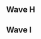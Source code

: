 {{DISPLAYTITLE:The Big House 6: ''Melee'' Doubles Pools}}
{{The Big House 6 Tabs|This=5}}

==Wave H==
{{Box|start|padding=2em}}
{{HiddenSort|===H101===}}
{{GroupTableStart |[[The Big House/6/Melee/Doubles Pools/H101|Bracket H101]]|width=300px}}
{{DoublesGroupTableSlot|p1=Hungrybox|p1flag=us|p2=Mew2King|p2flag=us|win_m=4|lose_m=0|place=1|bg=up|go={{advance|The Big House/6/Melee/Doubles Bracket}}}}
{{DoublesGroupTableSlot|p1=EMT_Sol|p1flag=us|p2=Phish-it|p2flag=us|win_m=4|lose_m=1|place=2|bg=up|go={{advance|The Big House/6/Melee/Doubles Bracket}}}}
{{DoublesGroupTableSlot|p1=Scar|p1flag=us|p2=Toph|p2flag=us|win_m=4|lose_m=2|place=3|bg=down}}
{{DoublesGroupTableSlot|p1=Vdub|p1flag=us|p2=Puddle|p2flag=us|win_m=3|lose_m=2|place=4|bg=down}}
{{DoublesGroupTableSlot|p1=Wenbobular|p1flag=us|p2=Tanwad|p2flag=us|win_m=4|lose_m=2|place=5|bg=down}}
{{DoublesGroupTableSlot|p1=DSJ|p1flag=us|p2=Goomy|p2flag=us|win_m=3|lose_m=2|place=5|bg=down}}
{{DoublesGroupTableSlot|p1=Marko64|p1flag=ca|p2=Zuppy|p2flag=ca|win_m=3|lose_m=2|place=7|bg=down}}
{{DoublesGroupTableSlot|p1=Freky|p1flag=us|p2=Yep|p2flag=us|win_m=2|lose_m=2|place=7|bg=down}}
{{DoublesGroupTableSlot|p1=Beanwolf|p1flag=us|p2=TimKO | AF|p2flag=us|win_m=2|lose_m=2|place=9|bg=down}}
{{DoublesGroupTableSlot|p1=Brian|p1flag=us|p2=Legion|p2flag=us|win_m=2|lose_m=2|place=9|bg=down}}
{{DoublesGroupTableSlot|p1=Tetsu|p1flag=us|p2=StewBird|p2flag=us|win_m=1|lose_m=2|place=9|bg=down}}
{{DoublesGroupTableSlot|p1=Thrash|p1flag=us|p2=Colonel Dog|p2flag=us|win_m=1|lose_m=2|place=9|bg=down}}
{{DoublesGroupTableSlot|p1=Jimmypop23|p1flag=us|p2=Wowzers|p2flag=us|win_m=1|lose_m=2|place=13|bg=down}}
{{DoublesGroupTableSlot|p1=Spy|p1flag=us|p2=yor742|p2flag=us|win_m=1|lose_m=2|place=13|bg=down}}
{{DoublesGroupTableSlot|p1=Kid|p1flag=ca|p2=ProZak|p2flag=ca|win_m=1|lose_m=2|place=13|bg=down}}
{{DoublesGroupTableSlot|p1=Moment|p1flag=us|p2=Surskim|p2flag=us|win_m=1|lose_m=2|place=13|bg=down}}
{{DoublesGroupTableSlot|p1=A-Wall|p1flag=us|p2=dmac|p2flag=us|win_m=0|lose_m=2|place=17|bg=down}}
{{DoublesGroupTableSlot|p1=Buttercup|p1flag=us|p2=Mustard|p2flag=us|win_m=0|lose_m=2|place=17|bg=down}}
{{DoublesGroupTableSlot|p1=D-Money|p1flag=us|p2=Dream|p2flag=us|win_m=0|lose_m=2|place=17|bg=down}}
{{DoublesGroupTableSlot|p1=Pillars|p1flag=us|p2=Oven|p2flag=us|win_m=0|lose_m=2|place=17|bg=down}}
{{GroupTableEnd}}
{{Box|break|padding=2em}}

{{HiddenSort|===H103===}}
{{GroupTableStart |[[The Big House/6/Melee/Doubles Pools/H103|Bracket H103]]|width=300px}}
{{DoublesGroupTableSlot|p1=Reno|p1flag=us|p2=Lucky|p2flag=us|win_m=4|lose_m=0|place=1|bg=up|go={{advance|The Big House/6/Melee/Doubles Bracket}}}}
{{DoublesGroupTableSlot|p1=Ginger|p1flag=us|p2=Beach|p2flag=us|win_m=5|lose_m=1|place=2|bg=up|go={{advance|The Big House/6/Melee/Doubles Bracket}}}}
{{DoublesGroupTableSlot|p1=Gahtzu|p1flag=us|p2=Beerman|p2flag=us|win_m=3|lose_m=2|place=3|bg=down}}
{{DoublesGroupTableSlot|p1=Dublat|p1flag=us|p2=Baeblade|p2flag=us|win_m=3|lose_m=2|place=4|bg=down}}
{{DoublesGroupTableSlot|p1=DueL|p1flag=us|p2=Game|p2flag=us|win_m=4|lose_m=2|place=5|bg=down}}
{{DoublesGroupTableSlot|p1=Hunt|p1flag=us|p2=i4n|p2flag=us|win_m=3|lose_m=2|place=5|bg=down}}
{{DoublesGroupTableSlot|p1=Gart|p1flag=us|p2=Charlie|p2flag=us|win_m=2|lose_m=2|place=7|bg=down}}
{{DoublesGroupTableSlot|p1=Amplas|p1flag=us|p2=indy|p2flag=us|win_m=2|lose_m=2|place=7|bg=down}}
{{DoublesGroupTableSlot|p1=Barrage|p1flag=ca|p2=Sylar|p2flag=ca|win_m=2|lose_m=2|place=9|bg=down}}
{{DoublesGroupTableSlot|p1=Get Loose|p1flag=us|p2=Crawshaw|p2flag=us|win_m=2|lose_m=2|place=9|bg=down}}
{{DoublesGroupTableSlot|p1=Metric|p1flag=us|p2=@SDAshkon|p2flag=us|win_m=2|lose_m=2|place=9|bg=down}}
{{DoublesGroupTableSlot|p1=Lightning McPeen|p1flag=us|p2=Dickey|p2flag=us|win_m=1|lose_m=2|place=9|bg=down}}
{{DoublesGroupTableSlot|p1=Frenzy|p1flag=gb|p2=Soy|p2flag=gb|win_m=1|lose_m=2|place=13|bg=down}}
{{DoublesGroupTableSlot|p1=Slippy|p1flag=ca|p2=pr0tein|p2flag=ca|win_m=1|lose_m=2|place=13|bg=down}}
{{DoublesGroupTableSlot|p1=Jon Dog|p1flag=us|p2=Bluepartyhat|p2flag=us|win_m=1|lose_m=2|place=13|bg=down}}
{{DoublesGroupTableSlot|p1=skate|p1flag=us|p2=Eight oh Eight|p2flag=us|win_m=1|lose_m=2|place=13|bg=down}}
{{DoublesGroupTableSlot|p1=Miles|p1flag=us|p2=King Fedora|p2flag=us|win_m=0|lose_m=2|place=17|bg=down}}
{{DoublesGroupTableSlot|p1=DogHaus|p1flag=us|p2=Bebz|p2flag=us|win_m=0|lose_m=2|place=17|bg=down}}
{{DoublesGroupTableSlot|p1=Majersk21|p1flag=us|p2=Randy Butternubs|p2flag=us|win_m=0|lose_m=2|place=17|bg=down}}
{{DoublesGroupTableSlot|p1=The Postal Tilt|p1flag=us|p2=ShredderN64|p2flag=us|win_m=0|lose_m=2|place=17|bg=down}}
{{GroupTableEnd}}
{{Box|break|padding=2em}}

{{HiddenSort|===H105===}}
{{GroupTableStart |[[The Big House/6/Melee/Doubles Pools/H105|Bracket H105]]|width=300px}}
{{DoublesGroupTableSlot|p1=Swedish Delight|p1flag=us|p2=Druggedfox|p2flag=us|win_m=4|lose_m=0|place=1|bg=up|go={{advance|The Big House/6/Melee/Doubles Bracket}}}}
{{DoublesGroupTableSlot|p1=ESAM|p1flag=us|p2=Kage|p2flag=ca|win_m=4|lose_m=1|place=2|bg=up|go={{advance|The Big House/6/Melee/Doubles Bracket}}}}
{{DoublesGroupTableSlot|p1=Captain Faceroll|p1flag=us|p2=Mchi|p2flag=us|win_m=4|lose_m=2|place=3|bg=down}}
{{DoublesGroupTableSlot|p1=Salty Seth|p1flag=us|p2=Iceman|p2flag=us|win_m=3|lose_m=2|place=4|bg=down}}
{{DoublesGroupTableSlot|p1=Dope|p1flag=ca|p2=nintnt|p2flag=ca|win_m=4|lose_m=2|place=5|bg=down}}
{{DoublesGroupTableSlot|p1=Jank|p1flag=us|p2=JKJ|p2flag=us|win_m=4|lose_m=2|place=5|bg=down}}
{{DoublesGroupTableSlot|p1=Seraph|p1flag=us|p2=XYK|p2flag=us|win_m=2|lose_m=2|place=7|bg=down}}
{{DoublesGroupTableSlot|p1=Vincessant|p1flag=us|p2=Seaghost|p2flag=us|win_m=2|lose_m=2|place=7|bg=down}}
{{DoublesGroupTableSlot|p1=Crispy T.|p1flag=us|p2=The Oiler|p2flag=us|win_m=2|lose_m=2|place=9|bg=down}}
{{DoublesGroupTableSlot|p1=PPSD|p1flag=us|p2=Yankee|p2flag=us|win_m=2|lose_m=2|place=9|bg=down}}
{{DoublesGroupTableSlot|p1=Sizzle|p1flag=us|p2=Dysfunkti0nal|p2flag=us|win_m=1|lose_m=2|place=9|bg=down}}
{{DoublesGroupTableSlot|p1=TheHazMan00|p1flag=us|p2=Dono|p2flag=us|win_m=1|lose_m=2|place=9|bg=down}}
{{DoublesGroupTableSlot|p1=Noldorian|p1flag=us|p2=GodzillaKing|p2flag=us|win_m=1|lose_m=2|place=13|bg=down}}
{{DoublesGroupTableSlot|p1=The Ram|p1flag=us|p2=BJ|p2flag=us|win_m=1|lose_m=2|place=13|bg=down}}
{{DoublesGroupTableSlot|p1=R-1|p1flag=us|p2=Dable|p2flag=us|win_m=1|lose_m=2|place=13|bg=down}}
{{DoublesGroupTableSlot|p1=Steve|p1flag=us|p2=Unit456|p2flag=us|win_m=1|lose_m=2|place=13|bg=down}}
{{DoublesGroupTableSlot|p1=Batteriez|p1flag=us|p2=Savage|p2flag=us|win_m=0|lose_m=2|place=17|bg=down}}
{{DoublesGroupTableSlot|p1=King_Purple|p1flag=us|p2=U01|p2flag=us|win_m=0|lose_m=2|place=17|bg=down}}
{{DoublesGroupTableSlot|p1=Quigs|p1flag=us|p2=Turtle|p2flag=us|win_m=0|lose_m=2|place=17|bg=down}}
{{DoublesGroupTableSlot|p1=Rudolph|p1flag=jp|p2=Kounotori|p2flag=jp|win_m=0|lose_m=2|place=17|bg=down}}
{{GroupTableEnd}}
{{Box|break|padding=2em}}

{{HiddenSort|===H107===}}
{{GroupTableStart |[[The Big House/6/Melee/Doubles Pools/H107|Bracket H107]]|width=300px}}
{{DoublesGroupTableSlot|p1=dizzkidboogie|p1flag=us|p2=Colbol|p2flag=us|win_m=4|lose_m=0|place=1|bg=up|go={{advance|The Big House/6/Melee/Doubles Bracket}}}}
{{DoublesGroupTableSlot|p1=Scythe|p1flag=us|p2=Sago|p2flag=us|win_m=5|lose_m=1|place=2|bg=up|go={{advance|The Big House/6/Melee/Doubles Bracket}}}}
{{DoublesGroupTableSlot|p1=Swiftbass|p1flag=us|p2=Tafokints|p2flag=us|win_m=3|lose_m=2|place=3|bg=down}}
{{DoublesGroupTableSlot|p1=Usleon|p1flag=de|p2=pheX|p2flag=ch|win_m=3|lose_m=2|place=4|bg=down}}
{{DoublesGroupTableSlot|p1=moonpanda|p1flag=ca|p2=JAGER|p2flag=ca|win_m=4|lose_m=2|place=5|bg=down}}
{{DoublesGroupTableSlot|p1=ORLY|p1flag=us|p2=hot|p2flag=us|win_m=4|lose_m=2|place=5|bg=down}}
{{DoublesGroupTableSlot|p1=Beegs|p1flag=us|p2=invinceabull|p2flag=us|win_m=2|lose_m=2|place=7|bg=down}}
{{DoublesGroupTableSlot|p1=DerfMidWest|p1flag=us|p2=kezzup|p2flag=us|win_m=2|lose_m=2|place=7|bg=down}}
{{DoublesGroupTableSlot|p1=Mando|p1flag=us|p2=splash|p2flag=us|win_m=2|lose_m=2|place=9|bg=down}}
{{DoublesGroupTableSlot|p1=jakpox|p1flag=us|p2=GMAN|p2flag=us|win_m=2|lose_m=2|place=9|bg=down}}
{{DoublesGroupTableSlot|p1=Ryan|p1flag=us|p2=Jorbic|p2flag=|win_m=1|lose_m=2|place=9|bg=down}}
{{DoublesGroupTableSlot|p1=Roshi|p1flag=us|p2=Doodler|p2flag=us|win_m=1|lose_m=2|place=9|bg=down}}
{{DoublesGroupTableSlot|p1=LXIX|p1flag=ca|p2=Nix|p2flag=ca|win_m=1|lose_m=2|place=13|bg=down}}
{{DoublesGroupTableSlot|p1=JayPee|p1flag=us|p2=Nateb64|p2flag=us|win_m=1|lose_m=2|place=13|bg=down}}
{{DoublesGroupTableSlot|p1=OrangePledge|p1flag=us|p2=YogoTheWizard|p2flag=us|win_m=1|lose_m=2|place=13|bg=down}}
{{DoublesGroupTableSlot|p1=Younger|p1flag=us|p2=ThunderPaste|p2flag=us|win_m=1|lose_m=2|place=13|bg=down}}
{{DoublesGroupTableSlot|p1=Dimarx|p1flag=us|p2=ProviderOfSouls|p2flag=us|win_m=0|lose_m=2|place=17|bg=down}}
{{DoublesGroupTableSlot|p1=Fooly|p1flag=us|p2=BT$|p2flag=us|win_m=0|lose_m=2|place=17|bg=down}}
{{DoublesGroupTableSlot|p1=Rayd|p1flag=us|p2=SALZ|p2flag=us|win_m=0|lose_m=2|place=17|bg=down}}
{{DoublesGroupTableSlot|p1=cow|p1flag=us|p2=TheSWOOPER|p2flag=us|win_m=0|lose_m=2|place=17|bg=down}}
{{GroupTableEnd}}
{{Box|break|padding=2em}}

{{HiddenSort|===H109===}}
{{GroupTableStart |[[The Big House/6/Melee/Doubles Pools/H109|Bracket H109]]|width=300px}}
{{DoublesGroupTableSlot|p1=Drephen|p1flag=us|p2=Kels|p2flag=us|win_m=4|lose_m=0|place=1|bg=up|go={{advance|The Big House/6/Melee/Doubles Bracket}}}}
{{DoublesGroupTableSlot|p1=Frootloop|p1flag=us|p2=Darkatma|p2flag=us|win_m=5|lose_m=1|place=2|bg=up|go={{advance|The Big House/6/Melee/Doubles Bracket}}}}
{{DoublesGroupTableSlot|p1=Monib|p1flag=ca|p2=Coffeeblack|p2flag=ca|win_m=3|lose_m=2|place=3|bg=down}}
{{DoublesGroupTableSlot|p1=Captain Smuckers|p1flag=us|p2=Griffith|p2flag=us|win_m=3|lose_m=2|place=4|bg=down}}
{{DoublesGroupTableSlot|p1=BHox|p1flag=us|p2=Rose|p2flag=us|win_m=4|lose_m=2|place=5|bg=down}}
{{DoublesGroupTableSlot|p1=Slowking|p1flag=us|p2=Iifter|p2flag=us|win_m=3|lose_m=2|place=5|bg=down}}
{{DoublesGroupTableSlot|p1=Danil|p1flag=us|p2=Mr_Sweet|p2flag=us|win_m=3|lose_m=2|place=7|bg=down}}
{{DoublesGroupTableSlot|p1=Burgerdon|p1flag=us|p2=the lil d that could|p2flag=us|win_m=3|lose_m=2|place=7|bg=down}}
{{DoublesGroupTableSlot|p1=Turkish Delight|p1flag=us|p2=Turnup_xD|p2flag=us|win_m=2|lose_m=2|place=9|bg=down}}
{{DoublesGroupTableSlot|p1=Biff$$$$|p1flag=us|p2=Suidt|p2flag=us|win_m=1|lose_m=2|place=9|bg=down}}
{{DoublesGroupTableSlot|p1=DryBones|p1flag=us|p2=Ezreal|p2flag=us|win_m=1|lose_m=2|place=9|bg=down}}
{{DoublesGroupTableSlot|p1=el jefe|p1flag=us|p2=DJ Red Lantern|p2flag=us|win_m=1|lose_m=2|place=9|bg=down}}
{{DoublesGroupTableSlot|p1=):|p1flag=us|p2=Ryko|p2flag=us|win_m=1|lose_m=2|place=13|bg=down}}
{{DoublesGroupTableSlot|p1=Dirt|p1flag=ca|p2=Jesus|p2flag=ca|win_m=1|lose_m=2|place=13|bg=down}}
{{DoublesGroupTableSlot|p1=Log|p1flag=us|p2=Orana|p2flag=us|win_m=1|lose_m=2|place=13|bg=down}}
{{DoublesGroupTableSlot|p1=LilDoozie|p1flag=us|p2=Un0|p2flag=us|win_m=1|lose_m=2|place=13|bg=down}}
{{DoublesGroupTableSlot|p1=HibbityHoopla|p1flag=us|p2=MrDr|p2flag=us|win_m=0|lose_m=2|place=17|bg=down}}
{{DoublesGroupTableSlot|p1=Coffeemug|p1flag=us|p2=Ders|p2flag=us|win_m=0|lose_m=2|place=17|bg=down}}
{{DoublesGroupTableSlot|p1=Shum|p1flag=us|p2=Jembosa|p2flag=us|win_m=0|lose_m=2|place=17|bg=down}}
{{DoublesGroupTableSlot|p1=SuperMrJMT|p1flag=us|p2=Soul|p2flag=us|win_m=0|lose_m=2|place=17|bg=down}}
{{GroupTableEnd}}
{{Box|break|padding=2em}}

{{HiddenSort|===H111===}}
{{GroupTableStart |[[The Big House/6/Melee/Doubles Pools/H111|Bracket H111]]|width=300px}}
{{DoublesGroupTableSlot|p1=DJ Nintendo|p1flag=us|p2=The Moon|p2flag=us|win_m=4|lose_m=0|place=1|bg=up|go={{advance|The Big House/6/Melee/Doubles Bracket}}}}
{{DoublesGroupTableSlot|p1=Nintendude|p1flag=us|p2=Zhu|p2flag=us|win_m=4|lose_m=1|place=2|bg=up|go={{advance|The Big House/6/Melee/Doubles Bracket}}}}
{{DoublesGroupTableSlot|p1=Cob|p1flag=us|p2=Amida|p2flag=us|win_m=4|lose_m=2|place=3|bg=down}}
{{DoublesGroupTableSlot|p1=sauc3|p1flag=ca|p2=Kason|p2flag=ca|win_m=4|lose_m=2|place=4|bg=down}}
{{DoublesGroupTableSlot|p1=Housewife|p1flag=us|p2=4%|p2flag=us|win_m=3|lose_m=2|place=5|bg=down}}
{{DoublesGroupTableSlot|p1=Onion|p1flag=us|p2=Woogity Wu|p2flag=us|win_m=3|lose_m=2|place=5|bg=down}}
{{DoublesGroupTableSlot|p1=Amne|p1flag=ca|p2=Portals|p2flag=ca|win_m=3|lose_m=2|place=7|bg=down}}
{{DoublesGroupTableSlot|p1=Xtrooper|p1flag=us|p2=Paco|p2flag=us|win_m=3|lose_m=2|place=7|bg=down}}
{{DoublesGroupTableSlot|p1=BiggPappa|p1flag=us|p2=Toast|p2flag=us|win_m=2|lose_m=2|place=9|bg=down}}
{{DoublesGroupTableSlot|p1=Kal-El|p1flag=us|p2=CAKE|p2flag=us|win_m=1|lose_m=2|place=9|bg=down}}
{{DoublesGroupTableSlot|p1=Gnarly|p1flag=us|p2=AaronScaring|p2flag=us|win_m=1|lose_m=2|place=9|bg=down}}
{{DoublesGroupTableSlot|p1=Modus|p1flag=us|p2=Ladies|p2flag=us|win_m=1|lose_m=2|place=9|bg=down}}
{{DoublesGroupTableSlot|p1=DankPank|p1flag=us|p2=Chelly|p2flag=gb|win_m=1|lose_m=2|place=13|bg=down}}
{{DoublesGroupTableSlot|p1=woofpack|p1flag=us|p2=SpamGeorgio|p2flag=us|win_m=1|lose_m=2|place=13|bg=down}}
{{DoublesGroupTableSlot|p1=Lastpo|p1flag=us|p2=Sam|p2flag=us|win_m=1|lose_m=2|place=13|bg=down}}
{{DoublesGroupTableSlot|p1=Matsuka|p1flag=us|p2=tabasco|p2flag=us|win_m=1|lose_m=2|place=13|bg=down}}
{{DoublesGroupTableSlot|p1=Mentaculus|p1flag=us|p2=J|p2flag=us|win_m=0|lose_m=2|place=17|bg=down}}
{{DoublesGroupTableSlot|p1=Moonpuncher|p1flag=us|p2=Moon Over My-HAMmy|p2flag=us|win_m=0|lose_m=2|place=17|bg=down}}
{{DoublesGroupTableSlot|p1=ZENT|p1flag=us|p2=Brett3|p2flag=us|win_m=0|lose_m=2|place=17|bg=down}}
{{DoublesGroupTableSlot|p1=peegert|p1flag=us|p2=Energeticly|p2flag=us|win_m=0|lose_m=2|place=17|bg=down}}
{{GroupTableEnd}}
{{Box|break|padding=2em}}

{{HiddenSort|===H113===}}
{{GroupTableStart |[[The Big House/6/Melee/Doubles Pools/H113|Bracket H113]]|width=300px}}
{{DoublesGroupTableSlot|p1=Android|p1flag=se|p2=Armada|p2flag=se|win_m=4|lose_m=0|place=1|bg=up|go={{advance|The Big House/6/Melee/Doubles Bracket}}}}
{{DoublesGroupTableSlot|p1=Drunksloth|p1flag=us|p2=Pi|p2flag=us|win_m=4|lose_m=1|place=2|bg=up|go={{advance|The Big House/6/Melee/Doubles Bracket}}}}
{{DoublesGroupTableSlot|p1=Cal|p1flag=us|p2=Jerry|p2flag=us|win_m=4|lose_m=2|place=3|bg=down}}
{{DoublesGroupTableSlot|p1=Peanutphobia|p1flag=us|p2=emoDinosaur|p2flag=us|win_m=3|lose_m=2|place=4|bg=down}}
{{DoublesGroupTableSlot|p1=Tsuinami|p1flag=ca|p2=Damian Tyson|p2flag=ca|win_m=4|lose_m=2|place=5|bg=down}}
{{DoublesGroupTableSlot|p1=Snap|p1flag=us|p2=.Ðempt|p2flag=us|win_m=3|lose_m=2|place=5|bg=down}}
{{DoublesGroupTableSlot|p1=Dingus|p1flag=us|p2=IDCrisis|p2flag=us|win_m=3|lose_m=2|place=7|bg=down}}
{{DoublesGroupTableSlot|p1=Smirked|p1flag=us|p2=Mellamo|p2flag=us|win_m=2|lose_m=2|place=7|bg=down}}
{{DoublesGroupTableSlot|p1=JoFj|p1flag=us|p2=Dan Sam|p2flag=us|win_m=2|lose_m=2|place=9|bg=down}}
{{DoublesGroupTableSlot|p1=J-Lar|p1flag=us|p2=Yeerk|p2flag=us|win_m=2|lose_m=2|place=9|bg=down}}
{{DoublesGroupTableSlot|p1=Deenuna|p1flag=us|p2=JAMS|p2flag=us|win_m=1|lose_m=2|place=9|bg=down}}
{{DoublesGroupTableSlot|p1=bambi|p1flag=us|p2=Zealous5000|p2flag=us|win_m=1|lose_m=2|place=9|bg=down}}
{{DoublesGroupTableSlot|p1=Tusk|p1flag=us|p2=Milhous|p2flag=us|win_m=1|lose_m=2|place=13|bg=down}}
{{DoublesGroupTableSlot|p1=Fadversity|p1flag=us|p2=Vmachine|p2flag=us|win_m=1|lose_m=2|place=13|bg=down}}
{{DoublesGroupTableSlot|p1=Ghost of harambe|p1flag=us|p2=Crust|p2flag=us|win_m=1|lose_m=2|place=13|bg=down}}
{{DoublesGroupTableSlot|p1=Onehandbackhand|p1flag=jp|p2=Marionette|p2flag=us|win_m=1|lose_m=2|place=13|bg=down}}
{{DoublesGroupTableSlot|p1=Agyle|p1flag=us|p2=CoySquash|p2flag=us|win_m=0|lose_m=2|place=17|bg=down}}
{{DoublesGroupTableSlot|p1=CountedBeef122|p1flag=us|p2=B4Y6|p2flag=us|win_m=0|lose_m=2|place=17|bg=down}}
{{DoublesGroupTableSlot|p1=DrFabs|p1flag=us|p2=The Rake|p2flag=us|win_m=0|lose_m=2|place=17|bg=down}}
{{DoublesGroupTableSlot|p1=iycewynd|p1flag=us|p2=Blakesterr|p2flag=us|win_m=0|lose_m=2|place=17|bg=down}}
{{GroupTableEnd}}
{{Box|break|padding=2em}}

{{HiddenSort|===H115===}}
{{GroupTableStart |[[The Big House/6/Melee/Doubles Pools/H115|Bracket H115]]|width=300px}}
{{DoublesGroupTableSlot|p1=Chillindude|p1flag=us|p2=ChuDat|p2flag=us|win_m=4|lose_m=0|place=1|bg=up|go={{advance|The Big House/6/Melee/Doubles Bracket}}}}
{{DoublesGroupTableSlot|p1=Rik|p1flag=us|p2=Lanceinthepants|p2flag=us|win_m=6|lose_m=1|place=2|bg=up|go={{advance|The Big House/6/Melee/Doubles Bracket}}}}
{{DoublesGroupTableSlot|p1=Dr. Z|p1flag=us|p2=MattDotZeb|p2flag=us|win_m=3|lose_m=2|place=3|bg=down}}
{{DoublesGroupTableSlot|p1=Triple R|p1flag=us|p2=Coyote|p2flag=us|win_m=3|lose_m=2|place=4|bg=down}}
{{DoublesGroupTableSlot|p1=Chum|p1flag=us|p2=SluG|p2flag=us|win_m=3|lose_m=2|place=5|bg=down}}
{{DoublesGroupTableSlot|p1=surf's up. hail satan.|p1flag=us|p2=deathpie|p2flag=us|win_m=3|lose_m=2|place=5|bg=down}}
{{DoublesGroupTableSlot|p1=lonebutterfish|p1flag=ca|p2=Truckasaurus|p2flag=ca|win_m=3|lose_m=2|place=7|bg=down}}
{{DoublesGroupTableSlot|p1=Lorenzo|p1flag=gb|p2=corn|p2flag=us|win_m=2|lose_m=2|place=7|bg=down}}
{{DoublesGroupTableSlot|p1=Elliot|p1flag=ca|p2=Flaze|p2flag=us|win_m=2|lose_m=2|place=9|bg=down}}
{{DoublesGroupTableSlot|p1=Microsoft J|p1flag=au|p2=Spud|p2flag=nz|win_m=2|lose_m=2|place=9|bg=down}}
{{DoublesGroupTableSlot|p1=VOA|p1flag=us|p2=FreakyDashiki|p2flag=us|win_m=2|lose_m=2|place=9|bg=down}}
{{DoublesGroupTableSlot|p1=Lanz|p1flag=us|p2=void|p2flag=us|win_m=1|lose_m=2|place=9|bg=down}}
{{DoublesGroupTableSlot|p1=Kliner|p1flag=us|p2=Deku|p2flag=us|win_m=1|lose_m=2|place=13|bg=down}}
{{DoublesGroupTableSlot|p1=MKULTRA|p1flag=us|p2=Pono|p2flag=us|win_m=1|lose_m=2|place=13|bg=down}}
{{DoublesGroupTableSlot|p1=Safety1st|p1flag=us|p2=Kups|p2flag=us|win_m=1|lose_m=2|place=13|bg=down}}
{{DoublesGroupTableSlot|p1=jZee|p1flag=us|p2=Djniinii|p2flag=us|win_m=0|lose_m=2|place=13|bg=down}}
{{DoublesGroupTableSlot|p1=GibS|p1flag=us|p2=ChillMilk|p2flag=us|win_m=0|lose_m=2|place=17|bg=down}}
{{DoublesGroupTableSlot|p1=Jaji|p1flag=us|p2=Boji|p2flag=us|win_m=0|lose_m=2|place=17|bg=down}}
{{DoublesGroupTableSlot|p1=RuslinJimmies_RJ|p1flag=us|p2=Gooz|p2flag=us|win_m=0|lose_m=2|place=17|bg=down}}
{{DoublesGroupTableSlot|p1=Tarn|p1flag=us|p2=Stetlino|p2flag=us|win_m=0|lose_m=2|place=17|bg=down}}
{{GroupTableEnd}}
{{Box|end}}

==Wave I==
{{Box|start|padding=2em}}
{{HiddenSort|===I101===}}
{{GroupTableStart |[[The Big House/6/Melee/Doubles Pools/I101|Bracket I101]]|width=300px}}
{{DoublesGroupTableSlot|p1=Professor Pro|p1flag=gb|p2=Vanity Angel|p2flag=gb|win_m=4|lose_m=0|place=1|bg=up|go={{advance|The Big House/6/Melee/Doubles Bracket}}}}
{{DoublesGroupTableSlot|p1=Tai|p1flag=us|p2=Slox|p2flag=us|win_m=4|lose_m=1|place=2|bg=up|go={{advance|The Big House/6/Melee/Doubles Bracket}}}}
{{DoublesGroupTableSlot|p1=Zeo|p1flag=us|p2=Spark|p2flag=us|win_m=4|lose_m=2|place=3|bg=down}}
{{DoublesGroupTableSlot|p1=Shaeden|p1flag=us|p2=Anther|p2flag=us|win_m=3|lose_m=2|place=4|bg=down}}
{{DoublesGroupTableSlot|p1=shabo|p1flag=us|p2=ChaiTea|p2flag=us|win_m=5|lose_m=2|place=5|bg=down}}
{{DoublesGroupTableSlot|p1=ctrlaltdefeat|p1flag=us|p2=Jonny "Gumball" Gamble|p2flag=us|win_m=4|lose_m=2|place=5|bg=down}}
{{DoublesGroupTableSlot|p1=Nick|p1flag=us|p2=Simple|p2flag=us|win_m=3|lose_m=2|place=7|bg=down}}
{{DoublesGroupTableSlot|p1=Konati|p1flag=de|p2=Zeal|p2flag=de|win_m=3|lose_m=2|place=7|bg=down}}
{{DoublesGroupTableSlot|p1=Dutch|p1flag=us|p2=The TA|p2flag=us|win_m=2|lose_m=2|place=9|bg=down}}
{{DoublesGroupTableSlot|p1=Unit|p1flag=us|p2=Christ Himself|p2flag=us|win_m=1|lose_m=2|place=9|bg=down}}
{{DoublesGroupTableSlot|p1=ZAMN|p1flag=us|p2=Impy|p2flag=us|win_m=1|lose_m=2|place=9|bg=down}}
{{DoublesGroupTableSlot|p1=Snape|p1flag=us|p2=Moo|p2flag=us|win_m=1|lose_m=2|place=9|bg=down}}
{{DoublesGroupTableSlot|p1=Ferriswheel|p1flag=us|p2=TheRoyalWe|p2flag=us|win_m=1|lose_m=2|place=13|bg=down}}
{{DoublesGroupTableSlot|p1=RushHour|p1flag=us|p2=Kmol|p2flag=us|win_m=1|lose_m=2|place=13|bg=down}}
{{DoublesGroupTableSlot|p1=SpaceGhost|p1flag=ca|p2=Link Master 3000|p2flag=ca|win_m=1|lose_m=2|place=13|bg=down}}
{{DoublesGroupTableSlot|p1=mw|p1flag=us|p2=wonderbread|p2flag=us|win_m=1|lose_m=2|place=13|bg=down}}
{{DoublesGroupTableSlot|p1=Coupkey|p1flag=us|p2=Wizard|p2flag=us|win_m=0|lose_m=2|place=17|bg=down}}
{{DoublesGroupTableSlot|p1=FalcoUser|p1flag=us|p2=JeoDude|p2flag=us|win_m=0|lose_m=2|place=17|bg=down}}
{{DoublesGroupTableSlot|p1=Gumble|p1flag=us|p2=Stone Watcher|p2flag=us|win_m=0|lose_m=2|place=17|bg=down}}
{{DoublesGroupTableSlot|p1=King Boolean|p1flag=us|p2=psych|p2flag=us|win_m=0|lose_m=2|place=17|bg=down}}
{{DoublesGroupTableSlot|p1=S2B|p1flag=us|p2=leahboo|p2flag=us|win_m=0|lose_m=2|place=17|bg=down}}
{{GroupTableEnd}}
{{Box|break|padding=2em}}

{{HiddenSort|===I103===}}
{{GroupTableStart |[[The Big House/6/Melee/Doubles Pools/I103|Bracket I103]]|width=300px}}
{{DoublesGroupTableSlot|p1=Taj|p1flag=us|p2=Axe|p2flag=us|win_m=4|lose_m=0|place=1|bg=up|go={{advance|The Big House/6/Melee/Doubles Bracket}}}}
{{DoublesGroupTableSlot|p1=$mike|p1flag=us|p2=Mafia|p2flag=us|win_m=4|lose_m=1|place=2|bg=up|go={{advance|The Big House/6/Melee/Doubles Bracket}}}}
{{DoublesGroupTableSlot|p1=Hungry Pigeon|p1flag=us|p2=iBDW|p2flag=us|win_m=4|lose_m=2|place=3|bg=down}}
{{DoublesGroupTableSlot|p1=Sharkz|p1flag=us|p2=Gato|p2flag=us|win_m=3|lose_m=2|place=4|bg=down}}
{{DoublesGroupTableSlot|p1=Marriott Moy|p1flag=us|p2=Ten|p2flag=us|win_m=4|lose_m=2|place=5|bg=down}}
{{DoublesGroupTableSlot|p1=Galen The Wise|p1flag=us|p2=Light|p2flag=us|win_m=3|lose_m=2|place=5|bg=down}}
{{DoublesGroupTableSlot|p1=Alliecat|p1flag=ca|p2=Jamrun|p2flag=ca|win_m=3|lose_m=2|place=7|bg=down}}
{{DoublesGroupTableSlot|p1=DFU|p1flag=us|p2=High-C|p2flag=us|win_m=3|lose_m=2|place=7|bg=down}}
{{DoublesGroupTableSlot|p1=Dope|p1flag=us|p2=luigi master tae|p2flag=us|win_m=2|lose_m=2|place=9|bg=down}}
{{DoublesGroupTableSlot|p1=Els3y|p1flag=us|p2=JakeJam|p2flag=us|win_m=1|lose_m=2|place=9|bg=down}}
{{DoublesGroupTableSlot|p1=Fluffs|p1flag=us|p2=Wiggles|p2flag=us|win_m=1|lose_m=2|place=9|bg=down}}
{{DoublesGroupTableSlot|p1=Jobes|p1flag=us|p2=mattmog|p2flag=us|win_m=1|lose_m=2|place=9|bg=down}}
{{DoublesGroupTableSlot|p1=meamking|p1flag=gb|p2=R23|p2flag=gb|win_m=1|lose_m=2|place=13|bg=down}}
{{DoublesGroupTableSlot|p1=E-N|p1flag=us|p2=K-C|p2flag=us|win_m=1|lose_m=2|place=13|bg=down}}
{{DoublesGroupTableSlot|p1=QueueSS|p1flag=us|p2=Linus|p2flag=us|win_m=1|lose_m=2|place=13|bg=down}}
{{DoublesGroupTableSlot|p1=CTL|p1flag=us|p2=BigWenz|p2flag=us|win_m=1|lose_m=2|place=13|bg=down}}
{{DoublesGroupTableSlot|p1=Rocktimus Crime|p1flag=us|p2=ScoBack|p2flag=us|win_m=0|lose_m=2|place=17|bg=down}}
{{DoublesGroupTableSlot|p1=CDay|p1flag=us|p2=Slyben|p2flag=us|win_m=0|lose_m=2|place=17|bg=down}}
{{DoublesGroupTableSlot|p1=Jab|p1flag=us|p2=Cosmic|p2flag=us|win_m=0|lose_m=2|place=17|bg=down}}
{{DoublesGroupTableSlot|p1=Jonah|p1flag=us|p2=Scoot|p2flag=us|win_m=0|lose_m=2|place=17|bg=down}}
{{GroupTableEnd}}
{{Box|break|padding=2em}}

{{HiddenSort|===I105===}}
{{GroupTableStart |[[The Big House/6/Melee/Doubles Pools/I105|Bracket I105]]|width=300px}}
{{DoublesGroupTableSlot|p1=MacD|p1flag=us|p2=Ice|p2flag=de|win_m=4|lose_m=0|place=1|bg=up|go={{advance|The Big House/6/Melee/Doubles Bracket}}}}
{{DoublesGroupTableSlot|p1=Jflex|p1flag=us|p2=Zanguzen|p2flag=us|win_m=4|lose_m=1|place=2|bg=up|go={{advance|The Big House/6/Melee/Doubles Bracket}}}}
{{DoublesGroupTableSlot|p1=TheRealThing|p1flag=us|p2=Figment|p2flag=us|win_m=6|lose_m=2|place=3|bg=down}}
{{DoublesGroupTableSlot|p1=Snowy|p1flag=us|p2=Nerin|p2flag=us|win_m=3|lose_m=2|place=4|bg=down}}
{{DoublesGroupTableSlot|p1=PRZ|p1flag=us|p2=Hindawg|p2flag=us|win_m=4|lose_m=2|place=5|bg=down}}
{{DoublesGroupTableSlot|p1=Kaptinkillem|p1flag=us|p2=Milo|p2flag=us|win_m=2|lose_m=2|place=5|bg=down}}
{{DoublesGroupTableSlot|p1=Seeze|p1flag=us|p2=BY15|p2flag=us|win_m=3|lose_m=2|place=7|bg=down}}
{{DoublesGroupTableSlot|p1=Shabby|p1flag=us|p2=Action Master|p2flag=us|win_m=3|lose_m=2|place=7|bg=down}}
{{DoublesGroupTableSlot|p1=Char|p1flag=us|p2=Sabelan|p2flag=us|win_m=1|lose_m=2|place=9|bg=down}}
{{DoublesGroupTableSlot|p1=Cobab|p1flag=us|p2=null|p2flag=us|win_m=1|lose_m=2|place=9|bg=down}}
{{DoublesGroupTableSlot|p1=Datrooph|p1flag=us|p2=SuperMegaWalrus|p2flag=us|win_m=1|lose_m=2|place=9|bg=down}}
{{DoublesGroupTableSlot|p1=GooberShadow|p1flag=us|p2=Wepeel|p2flag=us|win_m=1|lose_m=2|place=9|bg=down}}
{{DoublesGroupTableSlot|p1=1der|p1flag=us|p2=MB-Smash|p2flag=us|win_m=1|lose_m=2|place=13|bg=down}}
{{DoublesGroupTableSlot|p1=Butt Zone|p1flag=us|p2=Fluid|p2flag=us|win_m=1|lose_m=2|place=13|bg=down}}
{{DoublesGroupTableSlot|p1=DJSTANK|p1flag=us|p2=Cigs|p2flag=us|win_m=1|lose_m=2|place=13|bg=down}}
{{DoublesGroupTableSlot|p1=RestEZ|p1flag=ca|p2=BadbeatZ|p2flag=ca|win_m=1|lose_m=2|place=13|bg=down}}
{{DoublesGroupTableSlot|p1=Enjoy|p1flag=ca|p2=Lilypad|p2flag=ca|win_m=0|lose_m=2|place=17|bg=down}}
{{DoublesGroupTableSlot|p1=HECK|p1flag=us|p2=Allyson Wonderland|p2flag=us|win_m=0|lose_m=2|place=17|bg=down}}
{{DoublesGroupTableSlot|p1=Peanut|p1flag=us|p2=Yordy|p2flag=us|win_m=0|lose_m=2|place=17|bg=down}}
{{DoublesGroupTableSlot|p1=dudeofhazardz|p1flag=us|p2=Rosilius|p2flag=us|win_m=0|lose_m=2|place=17|bg=down}}
{{GroupTableEnd}}
{{Box|break|padding=2em}}

{{HiddenSort|===I107===}}
{{GroupTableStart |[[The Big House/6/Melee/Doubles Pools/I107|Bracket I107]]|width=300px}}
{{DoublesGroupTableSlot|p1=SFAT|p1flag=us|p2=PewPewU|p2flag=us|win_m=4|lose_m=0|place=1|bg=up|go={{advance|The Big House/6/Melee/Doubles Bracket}}}}
{{DoublesGroupTableSlot|p1=Fuzzyness|p1flag=gb|p2=BrTarolg|p2flag=gb|win_m=5|lose_m=1|place=2|bg=up|go={{advance|The Big House/6/Melee/Doubles Bracket}}}}
{{DoublesGroupTableSlot|p1=Zain|p1flag=us|p2=SypherPhoenix|p2flag=us|win_m=3|lose_m=2|place=3|bg=down}}
{{DoublesGroupTableSlot|p1=Crip|p1flag=us|p2=HoneyBaked|p2flag=us|win_m=4|lose_m=2|place=4|bg=down}}
{{DoublesGroupTableSlot|p1=Kanye Rest|p1flag=us|p2=Roboticphish|p2flag=us|win_m=5|lose_m=2|place=5|bg=down}}
{{DoublesGroupTableSlot|p1=Pyro|p1flag=us|p2=Remix|p2flag=us|win_m=2|lose_m=2|place=5|bg=down}}
{{DoublesGroupTableSlot|p1=Village Mascot|p1flag=us|p2=Team Nick|p2flag=us|win_m=3|lose_m=2|place=7|bg=down}}
{{DoublesGroupTableSlot|p1=xurk|p1flag=us|p2=IBC|p2flag=us|win_m=3|lose_m=2|place=7|bg=down}}
{{DoublesGroupTableSlot|p1=Sneddy|p1flag=de|p2=Yomi|p2flag=de|win_m=2|lose_m=2|place=9|bg=down}}
{{DoublesGroupTableSlot|p1=Duck Chris|p1flag=ca|p2=Rumble|p2flag=ca|win_m=2|lose_m=2|place=9|bg=down}}
{{DoublesGroupTableSlot|p1=Dirty Mike|p1flag=us|p2=$pud|p2flag=us|win_m=1|lose_m=2|place=9|bg=down}}
{{DoublesGroupTableSlot|p1=Seabass|p1flag=us|p2=Patrick|p2flag=us|win_m=1|lose_m=2|place=9|bg=down}}
{{DoublesGroupTableSlot|p1=Poskii|p1flag=us|p2=MF Mike|p2flag=us|win_m=1|lose_m=2|place=13|bg=down}}
{{DoublesGroupTableSlot|p1=Quantum_X|p1flag=us|p2=PoopiePete420|p2flag=us|win_m=1|lose_m=2|place=13|bg=down}}
{{DoublesGroupTableSlot|p1=Stevie B|p1flag=us|p2=Tsundere|p2flag=us|win_m=1|lose_m=2|place=13|bg=down}}
{{DoublesGroupTableSlot|p1=Shadowzw|p1flag=us|p2=I am an Owl|p2flag=us|win_m=1|lose_m=2|place=13|bg=down}}
{{DoublesGroupTableSlot|p1=Ez$|p1flag=us|p2=W1sh|p2flag=us|win_m=0|lose_m=2|place=17|bg=down}}
{{DoublesGroupTableSlot|p1=KittyMW|p1flag=us|p2=patcake|p2flag=us|win_m=0|lose_m=2|place=17|bg=down}}
{{DoublesGroupTableSlot|p1=Little Bucket|p1flag=us|p2=Shanondorf|p2flag=us|win_m=0|lose_m=2|place=17|bg=down}}
{{DoublesGroupTableSlot|p1=MrHappy|p1flag=ca|p2=Lance Vance|p2flag=ca|win_m=0|lose_m=2|place=17|bg=down}}
{{DoublesGroupTableSlot|p1=Reign|p1flag=us|p2=SMLZGOOD|p2flag=us|win_m=0|lose_m=2|place=17|bg=down}}
{{GroupTableEnd}}
{{Box|break|padding=2em}}

{{HiddenSort|===I109===}}
{{GroupTableStart |[[The Big House/6/Melee/Doubles Pools/I109|Bracket I109]]|width=300px}}
{{DoublesGroupTableSlot|p1=Shroomed|p1flag=us|p2=Alan|p2flag=us|win_m=4|lose_m=0|place=1|bg=up|go={{advance|The Big House/6/Melee/Doubles Bracket}}}}
{{DoublesGroupTableSlot|p1=Knubs.|p1flag=us|p2=Azzu|p2flag=us|win_m=6|lose_m=1|place=2|bg=up|go={{advance|The Big House/6/Melee/Doubles Bracket}}}}
{{DoublesGroupTableSlot|p1=S1|p1flag=us|p2=PGH Carroll|p2flag=us|win_m=3|lose_m=2|place=3|bg=down}}
{{DoublesGroupTableSlot|p1=a Link named SlykBacc|p1flag=ca|p2=Hello|p2flag=ca|win_m=4|lose_m=2|place=4|bg=down}}
{{DoublesGroupTableSlot|p1=Chango|p1flag=mx|p2=Xest|p2flag=us|win_m=4|lose_m=2|place=5|bg=down}}
{{DoublesGroupTableSlot|p1=Dr. Chekhov|p1flag=us|p2=SweetyJesus|p2flag=us|win_m=4|lose_m=2|place=5|bg=down}}
{{DoublesGroupTableSlot|p1=K|p1flag=ca|p2=Severian|p2flag=ca|win_m=3|lose_m=2|place=7|bg=down}}
{{DoublesGroupTableSlot|p1=Pendragon|p1flag=us|p2=Dr. Greenthumb|p2flag=us|win_m=2|lose_m=2|place=7|bg=down}}
{{DoublesGroupTableSlot|p1=nomiS|p1flag=us|p2=Simon|p2flag=us|win_m=2|lose_m=2|place=9|bg=down}}
{{DoublesGroupTableSlot|p1=NFreak|p1flag=us|p2=Nugget|p2flag=us|win_m=1|lose_m=2|place=9|bg=down}}
{{DoublesGroupTableSlot|p1=Phalanx|p1flag=us|p2=Russy|p2flag=us|win_m=1|lose_m=2|place=9|bg=down}}
{{DoublesGroupTableSlot|p1=Sute|p1flag=us|p2=CrustL0rd|p2flag=us|win_m=1|lose_m=2|place=9|bg=down}}
{{DoublesGroupTableSlot|p1=JM|p1flag=us|p2=Ceephax|p2flag=us|win_m=1|lose_m=2|place=13|bg=down}}
{{DoublesGroupTableSlot|p1=Pilzlotta|p1flag=us|p2=Keff|p2flag=us|win_m=1|lose_m=2|place=13|bg=down}}
{{DoublesGroupTableSlot|p1=Shanahan|p1flag=us|p2=Brum|p2flag=us|win_m=0|lose_m=2|place=13|bg=down}}
{{DoublesGroupTableSlot|p1=darkrain|p1flag=us|p2=Shinobi|p2flag=us|win_m=0|lose_m=2|place=13|bg=down}}
{{DoublesGroupTableSlot|p1=Federade|p1flag=us|p2=Faceoats|p2flag=us|win_m=0|lose_m=2|place=17|bg=down}}
{{DoublesGroupTableSlot|p1=Johnnycamine|p1flag=us|p2=Danku|p2flag=us|win_m=0|lose_m=2|place=17|bg=down}}
{{DoublesGroupTableSlot|p1=Led Free|p1flag=us|p2=The Brons Kneecap|p2flag=us|win_m=0|lose_m=2|place=17|bg=down}}
{{DoublesGroupTableSlot|p1=naythin|p1flag=us|p2=holo|p2flag=us|win_m=0|lose_m=2|place=17|bg=down}}
{{GroupTableEnd}}
{{Box|break|padding=2em}}

{{HiddenSort|===I111===}}
{{GroupTableStart |[[The Big House/6/Melee/Doubles Pools/I111|Bracket I111]]|width=300px}}
{{DoublesGroupTableSlot|p1=Plup|p1flag=us|p2=Westballz|p2flag=us|win_m=4|lose_m=0|place=1|bg=up|go={{advance|The Big House/6/Melee/Doubles Bracket}}}}
{{DoublesGroupTableSlot|p1=Ryan Ford|p1flag=ca|p2=Trulliam|p2flag=ca|win_m=4|lose_m=1|place=2|bg=up|go={{advance|The Big House/6/Melee/Doubles Bracket}}}}
{{DoublesGroupTableSlot|p1=FendrickLamar|p1flag=us|p2=Yoyo|p2flag=us|win_m=4|lose_m=2|place=3|bg=down}}
{{DoublesGroupTableSlot|p1=Tapion|p1flag=us|p2=Iateyourpie|p2flag=us|win_m=3|lose_m=2|place=4|bg=down}}
{{DoublesGroupTableSlot|p1=Cava|p1flag=us|p2=KVN|p2flag=us|win_m=4|lose_m=2|place=5|bg=down}}
{{DoublesGroupTableSlot|p1=Gemini|p1flag=us|p2=Signd0g|p2flag=us|win_m=3|lose_m=2|place=5|bg=down}}
{{DoublesGroupTableSlot|p1=MementoMori|p1flag=us|p2=Garm|p2flag=us|win_m=3|lose_m=2|place=7|bg=down}}
{{DoublesGroupTableSlot|p1=Burlap|p1flag=us|p2=Flotsam|p2flag=us|win_m=2|lose_m=2|place=7|bg=down}}
{{DoublesGroupTableSlot|p1=King Potato|p1flag=us|p2=Tapiney|p2flag=us|win_m=2|lose_m=2|place=9|bg=down}}
{{DoublesGroupTableSlot|p1=Coin|p1flag=us|p2=MAC|p2flag=us|win_m=2|lose_m=2|place=9|bg=down}}
{{DoublesGroupTableSlot|p1=Mew2Queen|p1flag=ca|p2=Mang0jr|p2flag=ca|win_m=2|lose_m=2|place=9|bg=down}}
{{DoublesGroupTableSlot|p1=bDuke|p1flag=us|p2=Joeycrzl|p2flag=us|win_m=1|lose_m=2|place=9|bg=down}}
{{DoublesGroupTableSlot|p1=Cho|p1flag=us|p2=zuul|p2flag=us|win_m=1|lose_m=2|place=13|bg=down}}
{{DoublesGroupTableSlot|p1=DBOI|p1flag=us|p2=5'10|p2flag=us|win_m=1|lose_m=2|place=13|bg=down}}
{{DoublesGroupTableSlot|p1=Duhssert|p1flag=us|p2=Slock|p2flag=us|win_m=1|lose_m=2|place=13|bg=down}}
{{DoublesGroupTableSlot|p1=MajesticWood|p1flag=us|p2=Arcin|p2flag=us|win_m=0|lose_m=2|place=13|bg=down}}
{{DoublesGroupTableSlot|p1=D_Lidz|p1flag=us|p2=NOST|p2flag=us|win_m=0|lose_m=2|place=17|bg=down}}
{{DoublesGroupTableSlot|p1=Infinite Numbers|p1flag=us|p2=Stango|p2flag=us|win_m=0|lose_m=2|place=17|bg=down}}
{{DoublesGroupTableSlot|p1=Thrive|p1flag=us|p2=Pawn|p2flag=us|win_m=0|lose_m=2|place=17|bg=down}}
{{DoublesGroupTableSlot|p1=Vanna Black|p1flag=us|p2=Hypn0tiq|p2flag=us|win_m=0|lose_m=2|place=17|bg=down}}
{{GroupTableEnd}}
{{Box|break|padding=2em}}

{{HiddenSort|===I113===}}
{{GroupTableStart |[[The Big House/6/Melee/Doubles Pools/I113|Bracket I113]]|width=300px}}
{{DoublesGroupTableSlot|p1=Prince Abu|p1flag=us|p2=Duck|p2flag=us|win_m=4|lose_m=0|place=1|bg=up|go={{advance|The Big House/6/Melee/Doubles Bracket}}}}
{{DoublesGroupTableSlot|p1=Bladewise|p1flag=us|p2=Silent Wolf|p2flag=us|win_m=4|lose_m=1|place=2|bg=up|go={{advance|The Big House/6/Melee/Doubles Bracket}}}}
{{DoublesGroupTableSlot|p1=R2DLiu|p1flag=us|p2=Widl|p2flag=no|win_m=4|lose_m=2|place=3|bg=down}}
{{DoublesGroupTableSlot|p1=J666|p1flag=us|p2=Nes|p2flag=us|win_m=3|lose_m=2|place=4|bg=down}}
{{DoublesGroupTableSlot|p1=Reesch|p1flag=us|p2=greenwalk|p2flag=us|win_m=5|lose_m=2|place=5|bg=down}}
{{DoublesGroupTableSlot|p1=Sneker|p1flag=us|p2=mudkyp|p2flag=|win_m=4|lose_m=2|place=5|bg=down}}
{{DoublesGroupTableSlot|p1=Goonsquad|p1flag=us|p2=stif|p2flag=us|win_m=3|lose_m=2|place=7|bg=down}}
{{DoublesGroupTableSlot|p1=Blendtec|p1flag=us|p2=Odderon|p2flag=us|win_m=2|lose_m=2|place=7|bg=down}}
{{DoublesGroupTableSlot|p1=Reggie|p1flag=ca|p2=HVAC|p2flag=ca|win_m=2|lose_m=2|place=9|bg=down}}
{{DoublesGroupTableSlot|p1=baumwolle8|p1flag=de|p2=Desseler|p2flag=us|win_m=2|lose_m=2|place=9|bg=down}}
{{DoublesGroupTableSlot|p1=lint|p1flag=us|p2=Toe|p2flag=us|win_m=1|lose_m=2|place=9|bg=down}}
{{DoublesGroupTableSlot|p1=noodle|p1flag=us|p2=nala|p2flag=us|win_m=1|lose_m=2|place=9|bg=down}}
{{DoublesGroupTableSlot|p1=Rh1thmz|p1flag=us|p2=General Heinz|p2flag=us|win_m=1|lose_m=2|place=13|bg=down}}
{{DoublesGroupTableSlot|p1=Luke Wilson|p1flag=us|p2=ritalin-and-steak|p2flag=us|win_m=1|lose_m=2|place=13|bg=down}}
{{DoublesGroupTableSlot|p1=Zook|p1flag=us|p2=Suezo|p2flag=us|win_m=1|lose_m=2|place=13|bg=down}}
{{DoublesGroupTableSlot|p1=Booty Bandit|p1flag=us|p2=Fan|p2flag=us|win_m=1|lose_m=2|place=13|bg=down}}
{{DoublesGroupTableSlot|p1=Delay|p1flag=ca|p2=KELLZ|p2flag=ca|win_m=0|lose_m=2|place=17|bg=down}}
{{DoublesGroupTableSlot|p1=808|p1flag=us|p2=LilDemon|p2flag=us|win_m=0|lose_m=2|place=17|bg=down}}
{{DoublesGroupTableSlot|p1=Splendid|p1flag=us|p2=Smith|p2flag=us|win_m=0|lose_m=2|place=17|bg=down}}
{{DoublesGroupTableSlot|p1=Stryke02|p1flag=us|p2=backdoorpatrol|p2flag=us|win_m=0|lose_m=2|place=17|bg=down}}
{{DoublesGroupTableSlot|p1=allpain|p1flag=us|p2=Suck|p2flag=us|win_m=0|lose_m=2|place=17|bg=down}}
{{GroupTableEnd}}
{{Box|break|padding=2em}}

{{HiddenSort|===I115===}}
{{GroupTableStart |[[The Big House/6/Melee/Doubles Pools/I115|Bracket I115]]|width=300px}}
{{DoublesGroupTableSlot|p1=S2J|p1flag=us|p2=Lovage|p2flag=us|win_m=4|lose_m=0|place=1|bg=up|go={{advance|The Big House/6/Melee/Doubles Bracket}}}}
{{DoublesGroupTableSlot|p1=Nightmare|p1flag=ca|p2=n0ne|p2flag=ni|win_m=4|lose_m=1|place=2|bg=up|go={{advance|The Big House/6/Melee/Doubles Bracket}}}}
{{DoublesGroupTableSlot|p1=Mr. F|p1flag=us|p2=Jawanga|p2flag=us|win_m=4|lose_m=2|place=3|bg=down}}
{{DoublesGroupTableSlot|p1=BENSTILLERFAN69|p1flag=us|p2=Sweet|p2flag=us|win_m=3|lose_m=2|place=4|bg=down}}
{{DoublesGroupTableSlot|p1=Liva|p1flag=de|p2=dRage|p2flag=de|win_m=4|lose_m=2|place=5|bg=down}}
{{DoublesGroupTableSlot|p1=SpaceAnimalz.com|p1flag=us|p2=Law|p2flag=us|win_m=3|lose_m=2|place=5|bg=down}}
{{DoublesGroupTableSlot|p1=Blahguy|p1flag=us|p2=Grognar|p2flag=us|win_m=3|lose_m=2|place=7|bg=down}}
{{DoublesGroupTableSlot|p1=Den|p1flag=us|p2=BB|p2flag=us|win_m=3|lose_m=2|place=7|bg=down}}
{{DoublesGroupTableSlot|p1=Duk|p1flag=us|p2=Regi|p2flag=us|win_m=2|lose_m=2|place=9|bg=down}}
{{DoublesGroupTableSlot|p1=Eggy|p1flag=us|p2=Tangmang|p2flag=us|win_m=1|lose_m=2|place=9|bg=down}}
{{DoublesGroupTableSlot|p1=timesink|p1flag=us|p2=ryf1sh|p2flag=us|win_m=1|lose_m=2|place=9|bg=down}}
{{DoublesGroupTableSlot|p1=Keams|p1flag=us|p2=DaBeazt|p2flag=us|win_m=1|lose_m=2|place=9|bg=down}}
{{DoublesGroupTableSlot|p1=bakinshake|p1flag=us|p2=Aghi|p2flag=us|win_m=1|lose_m=2|place=13|bg=down}}
{{DoublesGroupTableSlot|p1=Cablebox|p1flag=us|p2=notMitch|p2flag=us|win_m=1|lose_m=2|place=13|bg=down}}
{{DoublesGroupTableSlot|p1=Cholo Steve|p1flag=us|p2=Necro Joe|p2flag=us|win_m=1|lose_m=2|place=13|bg=down}}
{{DoublesGroupTableSlot|p1=uGuize|p1flag=us|p2=Peter|p2flag=us|win_m=1|lose_m=2|place=13|bg=down}}
{{DoublesGroupTableSlot|p1=Boston's Finest|p1flag=us|p2=DankAssWonderGimps|p2flag=us|win_m=0|lose_m=2|place=17|bg=down}}
{{DoublesGroupTableSlot|p1=L3GGY|p1flag=us|p2=Callmehcarlos|p2flag=us|win_m=0|lose_m=2|place=17|bg=down}}
{{DoublesGroupTableSlot|p1=SonaChan|p1flag=us|p2=Rockmix|p2flag=us|win_m=0|lose_m=2|place=17|bg=down}}
{{DoublesGroupTableSlot|p1=loveswater|p1flag=us|p2=Abc|p2flag=us|win_m=0|lose_m=2|place=17|bg=down}}
{{GroupTableEnd}}
{{Box|end}}
